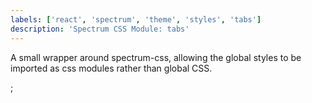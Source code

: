 ```yaml
---
labels: ['react', 'spectrum', 'theme', 'styles', 'tabs']
description: 'Spectrum CSS Module: tabs'
---
```



A small wrapper around spectrum-css, allowing the global
styles to be imported as css modules rather than global CSS.

<CSSModulePreview styles={styles} />;

